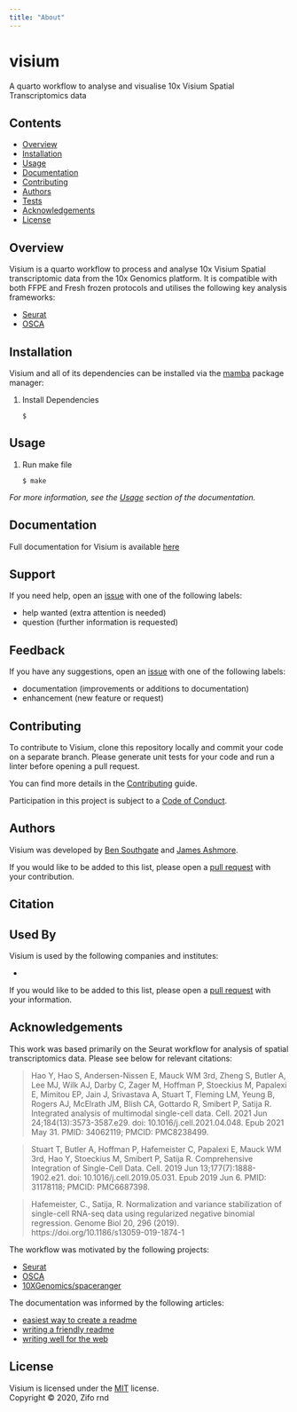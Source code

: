 ```yaml
---
title: "About"
---
```


# visium

A quarto workflow to analyse and visualise 10x Visium Spatial Transcriptomics data 

## Contents

* [Overview](#overview)
* [Installation](#installation)
* [Usage](#usage)
* [Documentation](#documentation)
* [Contributing](#contributing)
* [Authors](#authors)
* [Tests](#tests)
* [Acknowledgements](#acknowledgements)
* [License](#license)

## Overview

Visium is a quarto workflow to process and analyse 10x Visium Spatial transcriptomic data from the 10x Genomics platform. It is compatible with both FFPE and Fresh frozen protocols and utilises the following key analysis frameworks:

* [Seurat](https://satijalab.org/seurat/articles/spatial_vignette.html)
* [OSCA](https://github.com/OSCA-source/OSCA)

## Installation

Visium and all of its dependencies can be installed via the [mamba](https://github.com/mamba-org/mamba) package manager:

1. Install Dependencies

   ```console
   $ 
   ```

## Usage

1. Run make file

   ```console
   $ make
   ```

*For more information, see the [Usage](documentation.md#usage) section of the documentation.*

## Documentation

Full documentation for Visium is available [here](documentation.md)

## Support

If you need help, open an [issue](https://github.com/zifornd/visium/issues) with one of the following labels:

- help wanted (extra attention is needed)
- question (further information is requested)

## Feedback

If you have any suggestions, open an [issue](https://github.com/zifornd/visium/issues) with one of the following labels:

- documentation (improvements or additions to documentation)
- enhancement (new feature or request)

## Contributing

To contribute to Visium, clone this repository locally and commit your code on a separate branch. Please generate unit tests for your code and run a linter before opening a pull request.

You can find more details in the [Contributing](https://github.com/zifornd/.github/blob/main/CONTRIBUTING.md) guide. 

Participation in this project is subject to a [Code of Conduct](https://github.com/zifornd/.github/blob/main/CODE_OF_CONDUCT.md).

## Authors

Visium was developed by [Ben Southgate](https://github.com/bensouthgate) and [James Ashmore](https://www.github.com/jma1991).

If you would like to be added to this list, please open a [pull request](https://github.com/zifornd/visium/pulls) with your contribution.

## Citation


## Used By

Visium is used by the following companies and institutes:

- []()

If you would like to be added to this list, please open a [pull request](https://github.com/zifornd/visium/pulls) with your information.

## Acknowledgements

This work was based primarily on the Seurat workflow for analysis of spatial transcriptomics data. Please see below for relevant citations:

> Hao Y, Hao S, Andersen-Nissen E, Mauck WM 3rd, Zheng S, Butler A, Lee MJ, Wilk AJ, Darby C, Zager M, Hoffman P, Stoeckius M, Papalexi E, Mimitou EP, Jain J, Srivastava A, Stuart T, Fleming LM, Yeung B, Rogers AJ, McElrath JM, Blish CA, Gottardo R, Smibert P, Satija R. Integrated analysis of multimodal single-cell data. Cell. 2021 Jun 24;184(13):3573-3587.e29. doi: 10.1016/j.cell.2021.04.048. Epub 2021 May 31. PMID: 34062119; PMCID: PMC8238499.

> Stuart T, Butler A, Hoffman P, Hafemeister C, Papalexi E, Mauck WM 3rd, Hao Y, Stoeckius M, Smibert P, Satija R. Comprehensive Integration of Single-Cell Data. Cell. 2019 Jun 13;177(7):1888-1902.e21. doi: 10.1016/j.cell.2019.05.031. Epub 2019 Jun 6. PMID: 31178118; PMCID: PMC6687398.

> Hafemeister, C., Satija, R. Normalization and variance stabilization of single-cell RNA-seq data using regularized negative binomial regression. Genome Biol 20, 296 (2019). https://doi.org/10.1186/s13059-019-1874-1

The workflow was motivated by the following projects:

- [Seurat](https://satijalab.org/seurat/articles/spatial_vignette.html)
- [OSCA](https://github.com/OSCA-source/OSCA)
- [10XGenomics/spaceranger](https://support.10xgenomics.com/spatial-gene-expression/software/pipelines/latest/what-is-space-ranger)

The documentation was informed by the following articles:

- [easiest way to create a readme](https://readme.so)
- [writing a friendly readme](https://rowanmanning.com/posts/writing-a-friendly-readme/)
- [writing well for the web](https://www.gov.uk/guidance/content-design/writing-for-gov-uk)

## License

Visium is licensed under the [MIT](LICENSE.md) license.  
Copyright &copy; 2020, Zifo rnd